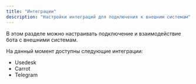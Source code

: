 ```yaml
---
title: "Интеграции"
description: "Настройки интеграций для подключения к внешним системам"
---
```


В этом разделе можно настраивать подключение и взаимодействие бота с внешними системам.

На данный момент доступны следующие интеграции:

- Usedesk
- Carrot
- Telegram
